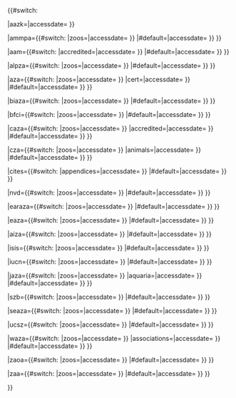 {{#switch:{{{1|waza}}}

<!--Start of American Association of Zoo Keepers (AAZK)-->
|aazk={{Cite web|url=http://aazk.org|title=American Association of Zoo Keepers|work=aazk.org|publisher={{#ifeq: {{PAGENAME}}|American Association of Zoo Keepers|AAZK|[[American Association of Zoo Keepers|AAZK]]}}|accessdate={{{accessdate|}}} }}

<!--Start of Alliance of Marine Mammal Parks and Aquariums (AMMPA)-->
|ammpa={{#switch:{{{2|main}}}
|zoos={{Cite web|url=http://www.ammpa.org/ourmembers.html|title=Our Members|work=ammpa.org|publisher={{#ifeq: {{PAGENAME}}|Alliance of Marine Mammal Parks and Aquariums|AMMPA|[[Alliance of Marine Mammal Parks and Aquariums|AMMPA]]}}|accessdate={{{accessdate|}}} }}
|#default={{Cite web|url=http://www.ammpa.org/|title=Alliance of Marine Mammal Parks and Aquariums|work=ammpa.org|publisher={{#ifeq: {{PAGENAME}}|Alliance of Marine Mammal Parks and Aquariums|AMMPA|[[Alliance of Marine Mammal Parks and Aquariums|AMMPA]]}}|accessdate={{{accessdate|}}} }} }}

<!--Start of American Association of Museums (AAM) this one is "temporarily under construction"
|aam={{#switch:{{{2|main}}}
|accredited={{Cite web|url=http://www.aam-us.org/museumresources/accred/list.cfm|title=List of Accredited Museums|work=aam-us.org|publisher={{#ifeq: {{PAGENAME}}|American Association of Museums|AAM|[[American Association of Museums|AAM]]}}|accessdate={{{accessdate|}}} }}
|#default={{Cite web|url=http://www.aam-us.org|title=American Association of Museums|work=aam-us.org|publisher={{#ifeq: {{PAGENAME}}|American Association of Museums|AAM|[[American Association of Museums|AAM]]}}|accessdate={{{accessdate|}}} }} }}-->

<!--Start of American Association of Museums (AAM)-->
|aam={{#switch:{{{2|main}}}
|accredited={{Cite web|url=http://aamftp.aam-us.org/aboutmuseums/upload/List-of-Accredited-Museums-systems.pdf|title=List of Accredited Museums|work=aam-us.org|publisher={{#ifeq: {{PAGENAME}}|American Association of Museums|AAM|[[American Association of Museums|AAM]]}}|accessdate={{{accessdate|}}} }}
|#default={{Cite web|url=http://www.aam-us.org|title=American Association of Museums|work=aam-us.org|publisher={{#ifeq: {{PAGENAME}}|American Association of Museums|AAM|[[American Association of Museums|AAM]]}}|accessdate={{{accessdate|}}} }} }}

<!--Start of Asociación Latinoamericana de Parques Zoológicos y Acuarios (ALPZA)-->
|alpza={{#switch:{{{2|main}}}
|zoos={{Cite web|url=http://www.alpza.com/eng/miembros.php|title=List of members|work=alpza.com|publisher={{#ifeq: {{PAGENAME}}|Asociación Latinoamericana de Parques Zoológicos y Acuarios|ALPZA|[[Asociación Latinoamericana de Parques Zoológicos y Acuarios|ALPZA]]}}|accessdate={{{accessdate|}}} }}
|#default={{Cite web|url=http://www.alpza.com/eng|title=ALPZA|work=alpza.com|publisher={{#ifeq: {{PAGENAME}}|Asociación Latinoamericana de Parques Zoológicos y Acuarios|ALPZA|[[Asociación Latinoamericana de Parques Zoológicos y Acuarios|ALPZA]]}}|accessdate={{{accessdate|}}} }} }}

<!--Start of Association of Zoos and Aquariums (AZA)-->
|aza={{#switch:{{{2|main}}}
|zoos={{Cite web|url=http://www.aza.org/current-accreditation-list/|title=List of Accredited Zoos and Aquariums|work=aza.org|publisher={{#ifeq: {{PAGENAME}}|Association of Zoos and Aquariums|AZA|[[Association of Zoos and Aquariums|AZA]]}}|accessdate={{{accessdate|}}} }}
|cert={{Cite web|url=http://www.aza.org/current-cert/|title=List of Currently Certified Related Facilities|work=aza.org|publisher={{#ifeq: {{PAGENAME}}|Association of Zoos and Aquariums|AZA|[[Association of Zoos and Aquariums|AZA]]}}|accessdate={{{accessdate|}}} }}
|#default={{Cite web|url=http://www.aza.org/|title=Association of Zoos and Aquariums|work=aza.org|publisher={{#ifeq: {{PAGENAME}}|Association of Zoos and Aquariums|AZA|[[Association of Zoos and Aquariums|AZA]]}}|accessdate={{{accessdate|}}} }} }}

<!--Start of British and Irish Association of Zoos and Aquariums (BIAZA)-->
|biaza={{#switch:{{{2|main}}}
|zoos={{Cite web|url=http://www.biaza.org.uk/find-a-zoo|title=BIAZA Zoos and Aquariums|work=biaza.org.uk|publisher={{#ifeq: {{PAGENAME}}|British and Irish Association of Zoos and Aquariums|BIAZA|[[British and Irish Association of Zoos and Aquariums|BIAZA]]}}|accessdate={{{accessdate|}}} }}
|#default={{Cite web|url=http://www.biaza.org.uk|title=British and Irish Association of Zoos and Aquariums|work=biaza.org.uk|publisher={{#ifeq: {{PAGENAME}}|British and Irish Association of Zoos and Aquariums|BIAZA|[[British and Irish Association of Zoos and Aquariums|BIAZA]]}}|accessdate={{{accessdate|}}} }} }}

<!--Start of Butterfly Conservation Initiative (BFCI)-->
|bfci={{#switch:{{{2|main}}}
|zoos={{Cite web|url=http://www.butterflyrecovery.org/about/members|title=BFCI Members and Contributors|work=butterflyrecovery.org|publisher={{#ifeq: {{PAGENAME}}|Butterfly Conservation Initiative|BFCI|[[Butterfly Conservation Initiative|BFCI]]}}|accessdate={{{accessdate|}}} }}
|#default={{Cite web|url=http://www.butterflyrecovery.org|title=Butterfly Conservation Initiative|work=butterflyrecovery.org|publisher={{#ifeq: {{PAGENAME}}|Butterfly Conservation Initiative|BFCI|[[Butterfly Conservation Initiative|BFCI]]}}|accessdate={{{accessdate|}}} }} }}

<!--Start of Canadian Association of Zoos and Aquariums (CAZA)-->
|caza={{#switch:{{{2|main}}}
|zoos={{Cite web|url=http://www.caza.ca/en/membership_and_services/membership_directory|title=Membership Directory|work=caza.ca|publisher={{#ifeq: {{PAGENAME}}|Canadian Association of Zoos and Aquariums|CAZA|[[Canadian Association of Zoos and Aquariums|CAZA]]}}|accessdate={{{accessdate|}}} }}
|accredited={{Cite web|url=http://www.caza.ca/en/membership_and_services/membership_directory/accredited_members/index.php|title=Members' Directory, Accredited Institutions|work=caza.ca.org|publisher={{#ifeq: {{PAGENAME}}|Canadian Association of Zoos and Aquariums|CAZA|[[Canadian Association of Zoos and Aquariums|CAZA]]}}|accessdate={{{accessdate|}}} }}
|#default={{Cite web|url=http://www.caza.ca/en|title=Canadian Association of Zoos and Aquariums|work=waza.org|publisher={{#ifeq: {{PAGENAME}}|Canadian Association of Zoos and Aquariums|CAZA|[[Canadian Association of Zoos and Aquariums|CAZA]]}}|accessdate={{{accessdate|}}} }} }}

<!--Central Zoo Authority of India (CZA)-->
|cza={{#switch:{{{2|main}}}
|zoos={{Cite web|url=http://cza.nic.in/htmlreports/htmlsearchzoo.aspx|title=Search Establishment|work=cza.nic.in|publisher={{#ifeq: {{PAGENAME}}|Central Zoo Authority of India|CZA|[[Central Zoo Authority of India|CZA]]}}|accessdate={{{accessdate|}}} }}
|animals={{Cite web|url=http://www.cza.nic.in/htmlreports/htmlzoowise.aspx|title=Zoo Wise Report|work=cza.nic.in|publisher={{#ifeq: {{PAGENAME}}|Central Zoo Authority of India|CZA|[[Central Zoo Authority of India|CZA]]}}|accessdate={{{accessdate|}}} }}
|#default={{Cite web|url=http://cza.nic.in/|title=Central Zoo Authority|work=cza.nic.in|publisher={{#ifeq: {{PAGENAME}}|Central Zoo Authority of India|CZA|[[Central Zoo Authority of India|CZA]]}}|accessdate={{{accessdate|}}} }} }}

<!--Convention on International Trade in Endangered Species of Wild Fauna and Flora (CITES)-->
|cites={{#switch:{{{2|main}}}
|appendices={{Cite web|url=http://www.cites.org/eng/app/appendices.shtml|title=Appendices I, II and III|work=cites.org|publisher={{#ifeq: {{PAGENAME}}|CITES|CITES|[[CITES]]}}|accessdate={{{accessdate|}}} }}
|#default={{Cite web|url=http://www.cites.org/|title=CITES|work=cites.org|publisher={{#ifeq: {{PAGENAME}}|CITES|CITES|[[CITES]]}}|accessdate={{{accessdate|}}} }} }}

<!--Start of Dutch Zoo Federation (NVD)-->
|nvd={{#switch:{{{2|main}}}
|zoos={{Cite web|url=http://www.nvdzoos.nl/?pageAlias=nvd&mainId=23|title=NVD Zoos|work=nvdzoos.nl|publisher={{#ifeq: {{PAGENAME}}|Dutch Zoo Federation|NVD|[[Dutch Zoo Federation|NVD]]}}|accessdate={{{accessdate|}}} }}
|#default={{Cite web|url=http://www.nvdzoos.nl|title=Dutch Zoo Federation|work=nvdzoos.nl|publisher={{#ifeq: {{PAGENAME}}|Dutch Zoo Federation|NVD|[[Dutch Zoo Federation|NVD]]}}|accessdate={{{accessdate|}}} }} }}

<!--Start of Eurasian Regional Association of Zoos and Aquariums (EARAZA)-->
|earaza={{#switch:{{{2|main}}}
|zoos={{Cite web|url=http://earaza.ru/zoosites.html|title=Zoo Sites|work=earaza.ru|publisher={{#ifeq: {{PAGENAME}}|Eurasian Regional Association of Zoos and Aquariums|EARAZA|[[Eurasian Regional Association of Zoos and Aquariums|EARAZA]]}}|accessdate={{{accessdate|}}} }}
|#default={{Cite web|url=http://earaza.ru|title=Eurasian Regional Association of Zoos and Aquariums|work=earaza.ru|publisher={{#ifeq: {{PAGENAME}}|Eurasian Regional Association of Zoos and Aquariums|EARAZA|[[Eurasian Regional Association of Zoos and Aquariums|EARAZA]]}}|accessdate={{{accessdate|}}} }} }}

<!--Start of European Association of Zoos and Aquaria (EAZA)-->
|eaza={{#switch:{{{2|main}}}
|zoos={{Cite web|url=http://www.eaza.net/membership/Pages/Zoos%20and%20Aquariums.aspx|title=EAZA Member Zoos & Aquariums|work=eaza.net|publisher={{#ifeq: {{PAGENAME}}|European Association of Zoos and Aquaria|EAZA|[[European Association of Zoos and Aquaria|EAZA]]}}|accessdate={{{accessdate|}}} }}
|#default={{Cite web|url=http://www.eaza.net|title=European Association of Zoos and Aquaria|work=eaza.net|publisher={{#ifeq: {{PAGENAME}}|European Association of Zoos and Aquaria|EAZA|[[European Association of Zoos and Aquaria|EAZA]]}}|accessdate={{{accessdate|}}} }} }}

<!--Start of Iberian Association of Zoos and Aquaria (AIZA)-->
|aiza={{#switch:{{{2|main}}}
|zoos={{Cite web|url=http://www.aiza.org.es/aiza/nuestrosasociados-id-1.html|title=Members|work=aiza.org.es|publisher={{#ifeq: {{PAGENAME}}|Iberian Association of Zoos and Aquaria|AIZA|[[Iberian Association of Zoos and Aquaria|AIZA]]}}|accessdate={{{accessdate|}}} }}
|#default={{Cite web|url=http://www.aiza.org.es|title=Iberian Association of Zoos and Aquaria|work=eaza.net|publisher={{#ifeq: {{PAGENAME}}|Iberian Association of Zoos and Aquaria|AIZA|[[Iberian Association of Zoos and Aquaria|AIZA]]}}|accessdate={{{accessdate|}}} }} }}

<!--Start of International Species Information System (ISIS)-->
|isis={{#switch:{{{2|main}}}
|zoos={{Cite web|url=http://www.isis.org/Pages/MemberLocator.htm|title=Member Locator|work=isis.org|publisher={{#ifeq: {{PAGENAME}}|International Species Information System|ISIS|[[International Species Information System|ISIS]]}}|accessdate={{{accessdate|}}} }}
|#default={{Cite web|url=http://www.isis.org|title=International Species Information System|work=isis.orgl|publisher={{#ifeq: {{PAGENAME}}|International Species Information System|ISIS|[[International Species Information System|ISIS]]}}|accessdate={{{accessdate|}}} }} }}

<!--Start of International Union for Conservation of Nature (IUCN)-->
|iucn={{#switch:{{{2|main}}}
|zoos={{Cite web|url=http://www.iucn.org/about/union/members/who_members/members_database|title=Members Database|work=iucn.org|publisher={{#ifeq: {{PAGENAME}}|International Union for Conservation of Nature|IUCN|[[International Union for Conservation of Nature|IUCN]]}}|accessdate={{{accessdate|}}} }}
|#default={{Cite web|url=http://www.iucn.org|title=International Union for Conservation of Nature|work=iucn.org|publisher={{#ifeq: {{PAGENAME}}|International Union for Conservation of Nature|IUCN|[[International Union for Conservation of Nature|IUCN]]}}|accessdate={{{accessdate|}}} }} }}

<!--Start of Japanese Association of Zoos and Aquariums (JAZA)-->
|jaza={{#switch:{{{2|main}}}
|zoos={{Cite web|url=http://www.jaza.jp/english4.html|title=Member's List/zoo|work=jazga.or.jp|publisher={{#ifeq: {{PAGENAME}}|Japanese Association of Zoos and Aquariums|JAZA|[[Japanese Association of Zoos and Aquariums|JAZA]]}}|accessdate={{{accessdate|}}} }}
|aquaria={{Cite web|url=http://www.jaza.jp/english5.html|title=Member's List/Aquarium|work=jazga.or.jp|publisher={{#ifeq: {{PAGENAME}}|Japanese Association of Zoos and Aquariums|JAZA|[[Japanese Association of Zoos and Aquariums|JAZA]]}}|accessdate={{{accessdate|}}} }}
|#default={{Cite web|url=http://www.jazga.or.jp|title=Japanese Association of Zoos and Aquariums|work=jazga.or.jp|publisher={{#ifeq: {{PAGENAME}}|Japanese Association of Zoos and Aquariums|JAZA|[[Japanese Association of Zoos and Aquariums|JAZA]]}}|accessdate={{{accessdate|}}} }} }}

<!--Start of Society of Brazilian Zoos|SZB-->
|szb={{#switch:{{{2|main}}}
|zoos={{Cite web|url=http://szb.tempsite.ws/index.php?page=zoologicos|title=Associates|work=szb.org.br|publisher={{#ifeq: {{PAGENAME}}|Society of Brazilian Zoos|SZB|[[Society of Brazilian Zoos|SZB]]}}|accessdate={{{accessdate|}}} }}
|#default={{Cite web|url=http://www.szb.org.br/|title=Society of Brazilian Zoos|work=szb.org.br|publisher={{#ifeq: {{PAGENAME}}|Society of Brazilian Zoos|SZB|[[Society of Brazilian Zoos|SZB]]}}|accessdate={{{accessdate|}}} }} }}

<!--Start of South East Asian Zoos Association|SEAZA-->
|seaza={{#switch:{{{2|main}}}
|zoos={{Cite web|url=http://www.seaza.org/SEAZA%20directory.doc|title=SEAZA Membership List|work=seaza.org|publisher={{#ifeq: {{PAGENAME}}|South East Asian Zoos Association|SEAZA|[[South East Asian Zoos Association|SEAZA]]}}|accessdate={{{accessdate|}}} }}
|#default={{Cite web|url=http://www.seaza.org/|title=South East Asian Zoos Association|work=seaza.org|publisher={{#ifeq: {{PAGENAME}}|South East Asian Zoos Association|SEAZA|[[South East Asian Zoos Association|SEAZA]]}}|accessdate={{{accessdate|}}} }} }}

<!--Start of Union of Czech and Slovak Zoological Gardens|UCSZ-->
|ucsz={{#switch:{{{2|main}}}
|zoos={{Cite web|url=http://www.zoo.cz/clenske-zoo.html|title=Member Zoos|work=zoo.cz|publisher={{#ifeq: {{PAGENAME}}|Union of Czech and Slovak Zoological Gardens|UCSZ|[[Union of Czech and Slovak Zoological Gardens|UCSZ]]}}|accessdate={{{accessdate|}}} }}
|#default={{Cite web|url=http://www.zoo.cz/|title=Union of Czech and Slovak Zoological Gardens|work=zoo.cz|publisher={{#ifeq: {{PAGENAME}}|Union of Czech and Slovak Zoological Gardens|UCSZ|[[Union of Czech and Slovak Zoological Gardens|UCSZ]]}}|accessdate={{{accessdate|}}} }} }}

<!--Start of World Association of Zoos and Aquariums (WAZA)-->
|waza={{#switch:{{{2|main}}}
|zoos={{Cite web|url=http://www.waza.org/en/site/zoos-aquariums|title=Zoos and Aquariums of the World|work=waza.org|publisher={{#ifeq: {{PAGENAME}}|World Association of Zoos and Aquariums|WAZA|[[World Association of Zoos and Aquariums|WAZA]]}}|accessdate={{{accessdate|}}} }}
|associations={{Cite web|url=http://www.waza.org/en/site/about-waza/members|title=Members|work=waza.org|publisher={{#ifeq: {{PAGENAME}}|World Association of Zoos and Aquariums|WAZA|[[World Association of Zoos and Aquariums|WAZA]]}}|accessdate={{{accessdate|}}} }}
|#default={{Cite web|url=http://www.waza.org/en|title=World Association of Zoos and Aquaria|work=waza.org|publisher={{#ifeq: {{PAGENAME}}|World Association of Zoos and Aquariums|WAZA|[[World Association of Zoos and Aquariums|WAZA]]}}|accessdate={{{accessdate|}}} }} }}

<!--Start of Zoological Association of America (ZAA)-->
|zaoa={{#switch:{{{2|main}}}
|zoos={{Cite web|url=http://zaa.org/index.php/about-zaa/accredited-facilities|title=Accredited Facilities|work=zaa.org|publisher={{#ifeq: {{PAGENAME}}|Zoological Association of America|ZAA|[[Zoological Association of America|ZAA]]}}|accessdate={{{accessdate|}}} }}
|#default={{Cite web|url=http://www.zaa.org/|title=Zoological Association of America|work=zaa.org|publisher={{#ifeq: {{PAGENAME}}|Zoological Association of America|[[Zoological Association of America]]}}|accessdate={{{accessdate|}}} }} }}

<!--Start of Zoo and Aquarium Association (ZAA)-->
|zaa={{#switch:{{{2|main}}}
|zoos={{Cite web|url=http://www.zooaquarium.org.au/index.php/member-location-map|title=Member Location Map|work=zooaquarium.org.au|publisher={{#ifeq: {{PAGENAME}}|Zoo and Aquarium Association|ZAA|[[Zoo and Aquarium Association|ZAA]]}}|accessdate={{{accessdate|}}} }}
|#default={{Cite web|url=http://www.zooaquarium.org.au/|title=Zoo and Aquarium Association|work=zooaquarium.org.au|publisher={{#ifeq: {{PAGENAME}}|Zoo and Aquarium Association|ZAA|[[Zoo and Aquarium Association|ZAA]]}}|accessdate={{{accessdate|}}} }} }}

}}
<noinclude>
{{documentation}}
</noinclude>